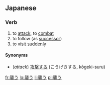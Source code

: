 ==Japanese==
{{ja-kanjitab|襲}}
===Verb===
{{ja-verb|kk|type=1|tr=trans|hira=おそう|rom=osou}}
# to [[attack]], to [[combat]]
# to follow (as [[successor]])
# to [[visit]] [[suddenly]]

====Synonyms====
* (''attack'') [[攻撃する]] (こうげきする, kōgeki-suru)

[[fr:襲う]]
[[lo:襲う]]
[[li:襲う]]
[[pl:襲う]]